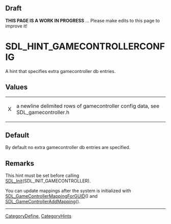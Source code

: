 == Draft ==

'''THIS PAGE IS A WORK IN PROGRESS''' ... Please make edits to this page to improve it!


<!-- #*^*^*^*^*See http://wiki.libsdl.org/moin.cgi/SGEnumerations for details on editing this page*^*^*^*^* -->


= SDL_HINT_GAMECONTROLLERCONFIG =
A hint that specifies extra gamecontroller db entries.




== Values ==
{|
|X
|a newline delimited rows of gamecontroller config data, see SDL_gamecontroller.h
|}


== Default ==
By default no extra gamecontroller db entries are specified.



== Remarks ==
This hint must be set before calling [[SDL_Init]](SDL_INIT_GAMECONTROLLER).

You can update mappings after the system is initialized with [[SDL_GameControllerMappingForGUID]]() and [[SDL_GameControllerAddMapping]]().

----
[[CategoryDefine]], [[CategoryHints]]
<!-- #See the Style Guide for instructions on editing the footer. -->
